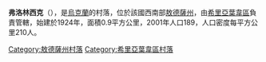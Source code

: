 {{coord|47|29|49|N|30|1|19|E|scale:30000|display=title}}

'''弗洛林西克'''（{{lang-uk|Флоринське}}），是[[烏克蘭|烏克蘭]]的村落，位於該國西南部[[敖德薩州|敖德薩州]]，由[[希里亞葉韋區|希里亞葉韋區]]負責管轄，始建於1924年，面積0.9平方公里，2001年人口189，人口密度每平方公里210人。

{{DEFAULTSORT:Флоринське}}
[[Category:敖德薩州村落|Category:敖德薩州村落]]
[[Category:希里亞葉韋區村落|Category:希里亞葉韋區村落]]


{{Odessa-geo-stub}}